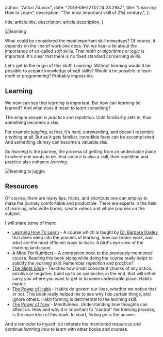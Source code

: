 
  author: "Anton Ždanov",
  date: "2018-08-22T07:14:23.293Z",
  title: "Learning How to Learn",
  description: "The most important skill of 21st century.",
};

  title: article.title,
  description: article.description,
}


<Image src={learningSocial} alt="learning" />

What could be considered the most important skill nowadays? Of course, it depends on the line of work one does. Yet we hear a lot about the importance of so-called _soft_ skills. That _math_ or _algorithms_ or _logic_ is important. It's clear that there is no fixed standard concerning skills.

Let's get to the origin of this stuff. _Learning_. Without _learning_ would it be possible to acquire knowledge of _soft_ skills? Would it be possible to learn _math_ or _programming_? Probably impossible.

## Learning

We now can see that _learning_ is important. But how can _learning_ be learned? And what does it mean to _learn_ something?

The simple answer is _practice_ and _repetition_. Until familiarity sets in, thus something becomes a _skill_.

For example _juggling_, at first, it's hard, unrewarding, and doesn't resemble anything at all. But as it gets familiar, incredible feats can be accomplished. And something clumsy can become a valuable _skill_.

So _learning_ is the journey, the process of getting from an undesirable place to where one wants to be. And since it is also a skill, then repetition and practice also enhance _learning_.

<Image src={learning} alt="learning to juggle" />

## Resources

Of course, there are many tips, tricks, and shortcuts one can employ to make the journey comfortable and productive. There are experts in the field of learning, who write books, create videos and whole courses on the subject.

I will share some of them:

- [Learning How To Learn](https://www.coursera.org/learn/learning-how-to-learn) - A course which is taught by [Dr. Barbara Oakley](https://barbaraoakley.com/) that dives deep into the process of learning, how our brains work, and what are the most efficient ways to learn. A bird's eye view of the learning landscape.
- [A Mind For Numbers](https://www.goodreads.com/book/show/18693655-a-mind-for-numbers) - A companion book to the previously mentioned course. Reading this book along while doing the course really helps to solidify the _learning_ skill. Remember _repetition_ and _practice_?
- [The Slight Edge](https://www.goodreads.com/book/show/590652.The_Slight_Edge) - Teaches how small consistent chunks of any action, positive or negative, build up to an avalanche, in the end, that will either carry you where you want to get or to some undesirable place. Habits matter.
- [The Power of Habit](https://www.goodreads.com/book/show/12609433-the-power-of-habit) - Habits do govern our lives, whether we notice that or not. This book really helped me to see why I do certain things, and ignore others. Habit forming is detrimental to the _learning_ skill.
- [The Power of Now](https://www.goodreads.com/book/show/6708.The_Power_of_Now) - Mindfulness. Understanding how thoughts can affect us. How and why it is important to "control" the thinking process, is the main idea of this book. In short, _letting go_ is the answer.

And a reminder to myself: do reiterate the mentioned resources and continue _learning how to learn_ with other books and courses.
